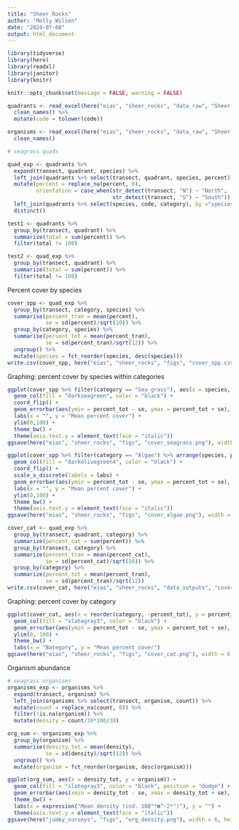 ```yaml
---
title: "Sheer Rocks"
author: "Molly Wilson"
date: "2024-07-08"
output: html_document
---
```


```r
library(tidyverse)
library(here) 
library(readxl)
library(janitor)
library(knitr)

knitr::opts_chunk$set(message = FALSE, warning = FALSE)
```

```r
quadrants <- read_excel(here("eias", "sheer_rocks", "data_raw", "Sheer rocks_surveys.xlsx"), sheet = "seagrass quadrants") %>%  
  clean_names() %>%
  mutate(code = tolower(code))

organisms <- read_excel(here("eias", "sheer_rocks", "data_raw", "Sheer rocks_surveys.xlsx"), sheet = "seagrass organisms") %>%  
  clean_names()
```

```r
# seagrass quads

quad_exp <- quadrants %>%
  expand(transect, quadrant, species) %>%
  left_join(quadrants %>% select(transect, quadrant, species, percent)) %>%
  mutate(percent = replace_na(percent, 0),
         orientation = case_when(str_detect(transect, "N") ~ "North",
                                 str_detect(transect, "S") ~ "South")) %>%
  left_join(quadrants %>% select(species, code, category), by ="species") %>%
  distinct()

test1 <- quadrants %>%
  group_by(transect, quadrant) %>%
  summarize(total = sum(percent)) %>%
  filter(total != 100)

test2 <- quad_exp %>%
  group_by(transect, quadrant) %>%
  summarize(total = sum(percent)) %>%
  filter(total != 100)
```

Percent cover by species
```r
cover_spp <- quad_exp %>%
  group_by(transect, category, species) %>%
  summarise(percent_tran = mean(percent),
            se = sd(percent)/sqrt(10)) %>%
  group_by(category, species) %>%
  summarise(percent_tot = mean(percent_tran),
            se = sd(percent_tran)/sqrt(12)) %>%
  ungroup() %>%
  mutate(species = fct_reorder(species, desc(species)))
write.csv(cover_spp, here("eias", "sheer_rocks", "figs", "cover_spp.csv"))
```

Graphing: percent cover by species within categories
```r
ggplot(cover_spp %>% filter(category == "Sea grass"), aes(x = species, y = percent_tot, group = category)) +
  geom_col(fill = "darkseagreen", color = "black") +
  coord_flip() +
  geom_errorbar(aes(ymin = percent_tot - se, ymax = percent_tot + se), width = .2) +
  labs(x = "", y = "Mean percent cover") +
  ylim(0,100) +
  theme_bw() +
  theme(axis.text.y = element_text(face = "italic"))
ggsave(here("eias", "sheer_rocks", "figs", "cover_seagrass.png"), width = 6, height = 2)

ggplot(cover_spp %>% filter(category == "Algae") %>% arrange(species, percent_tot), aes(x = species, y = percent_tot, group = category)) +
  geom_col(fill = "darkolivegreen4", color = "black") +
  coord_flip() +
  scale_x_discrete(labels = labs) +
  geom_errorbar(aes(ymin = percent_tot - se, ymax = percent_tot + se), width = .2) +
  labs(x = "", y = "Mean percent cover") +
  ylim(0,100) +
  theme_bw() +
  theme(axis.text.y = element_text(face = "italic"))
ggsave(here("eias", "sheer_rocks", "figs", "cover_algae.png"), width = 6, height = 4)
```

```r
cover_cat <- quad_exp %>%
  group_by(transect, quadrant, category) %>%
  summarize(percent_cat = sum(percent)) %>%
  group_by(transect, category) %>%
  summarize(percent_tran = mean(percent_cat),
            se = sd(percent_cat)/sqrt(10)) %>%
  group_by(category) %>%
  summarize(percent_tot = mean(percent_tran),
            se = sd(percent_tran)/sqrt(12))
write.csv(cover_cat, here("eias", "sheer_rocks", "data_outputs", "cover_cat.csv"))
```

Graphing: percent cover by category
```r
ggplot(cover_cat, aes(x = reorder(category, -percent_tot), y = percent_tot)) +
  geom_col(fill = "slategray3", color = "black") +
  geom_errorbar(aes(ymin = percent_tot - se, ymax = percent_tot + se), width = .2) +
  ylim(0, 100) +
  theme_bw() +
  labs(x = "Bategory", y = "Mean percent cover")
ggsave(here("eias", "sheer_rocks", "figs", "cover_cat.png"), width = 6, height = 3)
```

Organism abundance
```r
# seagrass organisms
organisms_exp <- organisms %>%
  expand(transect, organism) %>%
  left_join(organisms %>% select(transect, organism, count)) %>%
  mutate(count = replace_na(count, 0)) %>%
  filter(!is.na(organism)) %>%
  mutate(density = count/30*100/30)

org_sum <- organisms_exp %>%
  group_by(organism) %>%
  summarise(density_tot = mean(density),
            se = sd(density)/sqrt(12)) %>%
  ungroup() %>%
  mutate(organism = fct_reorder(organism, desc(organism)))

ggplot(org_sum, aes(x = density_tot, y = organism)) +
  geom_col(fill = "slategray3", color = "black", position = "dodge") +
  geom_errorbar(aes(xmin = density_tot - se, xmax = density_tot + se), width = .2) +
  theme_bw() +
  labs(x = expression("Mean density (ind. 100"*m^-2*")"), y = "") +
  theme(axis.text.y = element_text(face = "italic"))
ggsave(here("jumby_surveys", "figs", "org_density.png"), width = 6, height = 3)
```


